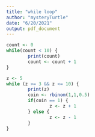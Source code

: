 ```yaml
---
title: "while loop"
author: "mysteryTurtle"
date: "6/20/2021"
output: pdf_document
---
```


```r
count <- 0
while(count < 10) {
        print(count)
        count <- count + 1
}

z <- 5
while (z >= 3 && z <= 10) {
        print(z)
        coin <- rbinom(1,1,0.5)
        if(coin == 1) {
                z <- z + 1
        } else {
                z <- z - 1
        }
}
```



